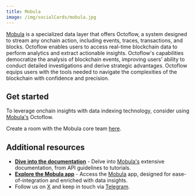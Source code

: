 ```yaml
---
title: Mobula
image: /img/socialCards/mobula.jpg
---
```


[Mobula](https://docs.mobula.io) is a specialized data layer that offers
Octoflow, a system designed to stream any onchain action, including events,
traces, transactions, and blocks. Octoflow enables users to access real-time
blockchain data to perform analytics and extract actionable insights. Octoflow's
capabilities democratize the analysis of blockchain events, improving users'
ability to conduct detailed investigations and derive strategic advantages.
Octoflow equips users with the tools needed to navigate the complexities of the
blockchain with confidence and precision.

## Get started

To leverage onchain insights with data indexing technology, consider using
[Mobula's](https://docs.mobula.io) Octoflow.

Create a room with the Mobula core team
[here](https://t.me/MobulaPartnerBot?start=Linea_Docs_Octoflow).

## Additional resources

- **[Dive into the documentation](https://docs.mobula.io)** - Delve into
  [Mobula's](https://docs.mobula.io) extensive documentation, from API
  guidelines to tutorials.
- **[Explore the Mobula app](https://mobula.io)** - Access the
  [Mobula](https://mobula.io) app, designed for ease-of-integration and enriched
  with data insights.
- Follow us on [X](https://x.com/MobulaIO) and keep in touch via
  [Telegram](https://t.me/MobulaFI).
